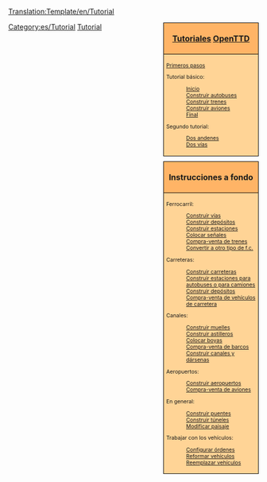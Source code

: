 <noinclude>[[Translation:Template/en/Tutorial]]</noinclude>
<!--
NOTA:
Los acueductos deben ir por debajo de los 'puentes' (con un enlace desde las esclusas a los canales), ya que los acueductos son de hecho, puentes, pero para los buques.
Posibles futuros tutoriales sin hacer en lista:
- Multiestaciones
--><div style="float:right; padding-left:12px; background:none;">
<div style="width:180px; border:1px solid #000000; background:#ffb466; padding:5px; -moz-border-radius-topleft:5px; -moz-border-radius-topright:5px; font-size: 12pt;">
<center><strong><font size="3">[[Main/es/Tutorial|Tutoriales]] [[Main/es/OpenTTD|OpenTTD]]</font></strong></center>
</div>
<div style="width:180px;  border:1px solid black; border-top-width: 0px; background:#ffd496; padding:5px; font-size: 8pt;">
[[Main/es/Primeros pasos|Primeros pasos]]

Tutorial básico:
:[[Main/es/Tutorial|Inicio]]
:[[Main/es/Tutorial/Autobuses|Construir autobuses]]
:[[Main/es/Tutorial/Trenes|Construir trenes]]
:[[Main/es/Tutorial/Aviones|Construir aviones]]
:[[Main/es/Tutorial/Fin|Final]]
Segundo tutorial:
:[[Main/es/Tutorial/Dos andenes|Dos andenes]]
:[[Main/es/Tutorial/Dos vías|Dos vías]]

</div>

<div style="width:180px; border:1px solid #000000; background:#ffb466; padding:5px; font-size: 12pt; margin-top: 10px;">
<center><strong><font size="3">Instrucciones a fondo</font></strong></center>
</div>
<div style="width:180px;  border:1px solid black; border-top-width: 0px; background:#ffd496; padding:5px; -moz-border-radius-bottomleft:5px; -moz-border-radius-bottomright:8px; font-size: 8pt;">
<span style="font-weight:bold;">

Ferrocarril:
:[[Main/es/Construir vías|Construir vías]]
:[[Main/es/Construir depósitos de trenes|Construir depósitos]]
:[[Main/es/Construir estaciones de tren|Construir estaciones]]
:[[Main/es/Colocar señales|Colocar señales]]
:[[Main/es/Comprar trenes|Compra-venta de trenes]]
:[[Main/es/Convertir tipo de ferrocarril|Convertir a otro tipo de f.c.]]

Carreteras:
:[[Main/es/Construir carreteras|Construir carreteras]]
:[[Main/es/Construir estaciones para autobuses o para camiones|Construir estaciones para autobuses o para camiones]]
:[[Main/es/Construir depósitos de vehículos de carretera|Construir depósitos]]
:[[Main/es/Comprar vehículos de carretera|Compra-venta de vehículos de carretera]]

Canales:
:[[Main/es/Construir muelles|Construir muelles]]
:[[Main/es/Construir astilleros|Construir astilleros]]
:[[Main/es/Colocar boyas|Colocar boyas]]
:[[Main/es/Comprar barcos|Compra-venta de barcos]]
:[[Main/es/Construir canales|Construir canales y dársenas]]

Aeropuertos:
:[[Main/es/Construir aeropuertos|Construir aeropuertos]]
:[[Main/es/Comprar aeronaves|Compra-venta de aviones]]

En general:
:[[Main/es/Construir puentes|Construir puentes]]
:[[Main/es/Túneles|Construir túneles]]
:[[Main/es/Paisaje|Modificar paisaje]]

Trabajar con los vehículos:
:[[Main/es/Órdenes|Configurar órdenes]]
:[[Main/es/Reformar vehículos|Reformar vehículos]]
:[[Main/es/Reemplazar vehículos|Reemplazar vehículos]]

</span>
</div>
</div><includeonly>[[Category:es/Tutorial]]</includeonly>
<noinclude>[[Category:es/Plantillas|Tutorial]]</noinclude>